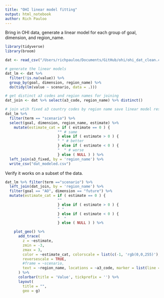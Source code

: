 ```yaml
---
title: "OHI linear model fitting"
output: html_notebook
author: Rich Pauloo
---
```


Bring in OHI data, generate a linear model for each group of goal, dimension, and region_name.  
```r
library(tidyverse)
library(broom)

dat <- read_csv("/Users/richpauloo/Documents/GitHub/ohi/ohi_dat_clean.csv") 

# generate the linear models
dat_lm <- dat %>% 
  filter(!is.na(value)) %>% 
  group_by(goal, dimension, region_name) %>% 
  do(tidy(lm(value ~ scenario, data = .)))

# get distinct a3 codes and region names for joining
dat_join <- dat %>% select(a3_code, region_name) %>% distinct()

# join wtih fixed a3 country codes by region name save linear model results
dat_lm %>% 
  filter(term == "scenario") %>% 
  select(goal, dimension, region_name, estimate) %>% 
    mutate(estimate_cat = if ( estimate == 0 ) {
                        "" # same
                        } else if ( estimate > 0 ) {
                        " " # better
                        } else if ( estimate < 0 ) {
                        "  " # worse
                        } else ( NULL ) ) %>%  
  left_join(a3_fixed, by = 'region_name') %>% 
  write_csv("dat_modeled.csv")
```


Verify it works on a subset of the data.
```r
dat_lm %>% filter(term =="scenario") %>% 
  left_join(dat_join, by = 'region_name') %>% 
  filter(goal == "AO", dimension == "future") %>% 
  mutate(estimate_cat = if ( estimate == 0 ) {
                        "" 
                        } else if ( estimate > 0 ) {
                        " " 
                        } else if ( estimate < 0 ) {
                        "  "
                        } else ( NULL ) ) %>% 

    plot_geo() %>% 
      add_trace(
        z = ~estimate, 
        zmin = -3,
        zmax = 3,
        color = ~estimate_cat, colorscale = list(c(-1, 'rgb(0,0,255)'), c(0, 'rgb(0,0,0)'), c(1, 'rgb(255,0,0)')),
        reversescale = TRUE,
        #frame = ~scenario,
        text = ~region_name, locations = ~a3_code, marker = list(line = l)
      ) %>%
      colorbar(title = 'Value', tickprefix = '') %>%
      layout(
        title = "",
        geo = g)

```
